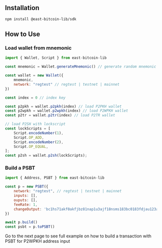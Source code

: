 ## Installation
```bash copy
npm install @east-bitcoin-lib/sdk
```

## How to Use

### Load wallet from mnemonic
```js copy
import { Wallet, Script } from east-bitcoin-lib

const mnemonic = Wallet.generateMnemonic() // generate random mnemonic

const wallet = new Wallet({
    mnemonic,
    network: "regtest" // regtest | testnet | mainnet
})

const index = 0 // index key

const p2pkh = wallet.p2pkh(index) // load P2PKH wallet 
const p2wpkh = wallet.p2wpkh(index) // load P2WPKH wallet 
const p2tr = wallet.p2tr(index) // load P2TR wallet 

// load P2SH with lockscript
const lockScripts = [
    Script.encodeNumber(1),
    Script.OP_ADD,
    Script.encodeNumber(2),
    Script.OP_EQUAL,
];
const p2sh = wallet.p2sh(lockScripts);
```



### Build a PSBT 
```js copy
import { Address, PSBT } from east-bitcoin-lib

const p = new PSBT({
    network: "regtest", // regtest | testnet | mainnet
    inputs: [],
    ouputs: [],
    feeRate: 1,
    changeOutput: 'bc1hs71akf0akfjbz81nap1u3ajf18nsms183bc0183fdjau123ahdfy13'
})

await p.build()
const psbt = p.toPSBT()
```

Go to the next page to see full example on how to build a transaction with PSBT for P2WPKH address input